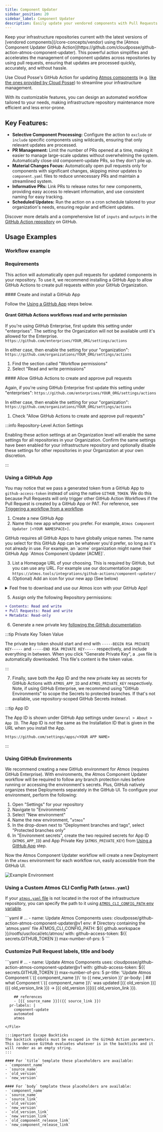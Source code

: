 ```yaml
---
title: Component Updater
sidebar_position: 20
sidebar_label: Component Updater
description: Easily update your vendored components with Pull Requests
---
```



<Intro>
Keep your infrastructure repositories current with the latest versions of [vendored components](/core-concepts/vendor) using the [Atmos Component Updater GitHub Action](https://github.com/cloudposse/github-action-atmos-component-updater). This powerful action simplifies and accelerates the management of component updates across repositories by using pull requests, ensuring that updates are processed quickly, accurately, and without hassle.
</Intro>

Use Cloud Posse's GitHub Action for updating [Atmos components](/core-concepts/components/) (e.g. [like the ones provided by Cloud Posse](https://github.com/cloudposse/terraform-aws-components/)) to streamline your infrastructure management.



With its customizable features, you can design an automated workflow tailored to your needs, making infrastructure repository maintenance more efficient and less error-prone.

## Key Features:

- **Selective Component Processing:** Configure the action to `exclude` or `include` specific components using wildcards, ensuring that only relevant updates are processed.
- **PR Management:** Limit the number of PRs opened at a time, making it easier to manage large-scale updates without overwhelming the system. Automatically close old component-update PRs, so they don't pile up.
- **Material Changes Focus:** Automatically open pull requests only for components with significant changes, skipping minor updates to `component.yaml` files to reduce unnecessary PRs and maintain a streamlined system.
- **Informative PRs:** Link PRs to release notes for new components, providing easy access to relevant information, and use consistent naming for easy tracking.
- **Scheduled Updates:** Run the action on a cron schedule tailored to your organization's needs, ensuring regular and efficient updates.

Discover more details and a comprehensive list of `inputs` and `outputs` in the [GitHub Action repository](https://github.com/cloudposse/github-action-atmos-component-updater) on GitHub.

## Usage Examples

### Workflow example

<RemoteFile source="https://raw.githubusercontent.com/cloudposse/docs/refs/heads/master/examples/legacy/snippets/.github/workflows/atmos-components-updater.yml" />

### Requirements

This action will automatically open pull requests for updated components in your repository.
To use it, we recommend installing a GitHub App to allow GitHub Actions to create pull requests within your GitHub Organization.

<Step>
  #### <StepNumber/> Create and install a GitHub App

  Follow the [Using a GitHub App](#using-a-github-app) steps below.
</Step>
<Step>
  #### <StepNumber/> Grant GitHub Actions workflows read and write permission

  If you're using GitHub Enterprise, first update this setting under "enterprises". The setting for the Organization will not be available until it's allowed for the Enterprise.
  `https://github.com/enterprises/YOUR_ORG/settings/actions`

  In either case, then enable the setting for your "organization":
  `https://github.com/organizations/YOUR_ORG/settings/actions`

  1. Find the section called "Workflow permissions"
  1. Select "Read and write permissions"
</Step>
<Step>
  #### <StepNumber/> Allow GitHub Actions to create and approve pull requests

  Again, if you're using GitHub Enterprise first update this setting under "enterprises":
  `https://github.com/enterprises/YOUR_ORG/settings/actions`

  In either case, then enable the setting for your "organization":
  `https://github.com/organizations/YOUR_ORG/settings/actions`

  1. Check "Allow GitHub Actions to create and approve pull requests"

  :::info Repository-Level Action Settings

  Enabling these action settings at an Organization level will enable the same settings for all repositories in your Organization. Confirm the same settings have been enabled for your infrastructure repository and optionally disable these settings for other repositories in your Organization at your own discretion.

  :::
</Step>

### Using a GitHub App

You may notice that we pass a generated token from a GitHub App to `github-access-token` instead of using the native `GITHUB_TOKEN`. We do this because Pull Requests will only trigger other GitHub Action Workflows if the Pull Request is created by a GitHub App or PAT. For reference, see [Triggering a workflow from a workflow](https://docs.github.com/en/actions/using-workflows/triggering-a-workflow#triggering-a-workflow-from-a-workflow).

1. Create a new GitHub App
2. Name this new app whatever you prefer. For example, `Atmos Component Updater [<YOUR NAMESPACE>]`.
  <Admonition type="tip" title="GitHub Requires Unique App Names">
  GitHub requires all GitHub Apps to have globally unique names. The name you select for this GitHub App can be whatever you'd prefer, so long as it's not already in use. For example, an `acme` organization might name their GitHub App `Atmos Component Updater [ACME]`.
  </Admonition>

3. List a Homepage URL of your choosing. This is required by GitHub, but you can use any URL. For example use our documentation page: `https://atmos.tools/integrations/github-actions/component-updater/`
4. (Optional) Add an icon for your new app (See below)

<details>
<summary>Feel free to download and use our Atmos icon with your GitHub App!</summary>

![App Icon](/img/github-actions/github-app.png)

</details>

5. Assign only the following Repository permissions:

```diff
+ Contents: Read and write
+ Pull Requests: Read and write
+ Metadata: Read-only
```

6. Generate a new private key [following the GitHub documentation](https://docs.github.com/en/apps/creating-github-apps/authenticating-with-a-github-app/managing-private-keys-for-github-apps#generating-private-keys).

:::tip Private Key Token Value

The private key token should start and end with `-----BEGIN RSA PRIVATE KEY-----` and `-----END RSA PRIVATE KEY-----` respectively, and include everything in between.
When you click "Generate Private Key", a `.pem` file is automatically downloaded. This file's content is the token value.

:::

7. Finally, save both the App ID and the new private key as secrets for GitHub Actions with `ATMOS_APP_ID` and `ATMOS_PRIVATE_KEY` respectively. Note, if using GitHub Enterprise, we recommend using "GitHub Environments" to scope the Secrets to protected branches. If that's not available, use repository-scoped GitHub Secrets instead.

:::tip App ID

The App ID is shown under GitHub App settings under `General > About > App ID`. The App ID is _not_ the same as the Installation ID that is given in the URL when you install the App.

`https://github.com/settings/apps/<YOUR APP NAME>`

:::

### Using GitHub Environments

We recommend creating a new GitHub environment for Atmos (requires GitHub Enterprise). With environments, the Atmos Component Updater workflow will be required to follow any branch protection rules before running or accessing the environment's secrets. Plus, GitHub natively organizes these Deployments separately in the GitHub UI.
To configure your environment, perform the following:
1. Open "Settings" for your repository
1. Navigate to "Environments"
1. Select "New environment"
1. Name the new environment, "`atmos`"
1. In the drop-down next to "Deployment branches and tags", select "Protected branches only"
1. In "Environment secrets", create the two required secrets for App ID (`ATMOS_APP_ID`) and App Private Key (`ATMOS_PRIVATE_KEY`) from [Using a GitHub App](#using-a-github-app) step.

Now the Atmos Component Updater workflow will create a new Deployment in the `atmos` environment for each workflow run, easily accessible from the GitHub UI.

![Example Environment](/img/github-actions/github-deployment-environment.png)

### Using a Custom Atmos CLI Config Path (`atmos.yaml`)

If your [`atmos.yaml` file](https://atmos.tools/cli/configuration) is not located in the root of the infrastructure repository, you can specify the path to it using [`ATMOS_CLI_CONFIG_PATH` env variable](https://atmos.tools/cli/configuration/#environment-variables).

<File title=".github/workflows/atmos-component-updater.yaml">
```yaml
  # ...
  - name: Update Atmos Components
    uses: cloudposse/github-action-atmos-component-updater@v1
    env:
      # Directory containing the `atmos.yaml` file
      ATMOS_CLI_CONFIG_PATH: ${{ github.workspace }}/rootfs/usr/local/etc/atmos/
    with:
      github-access-token: ${{ secrets.GITHUB_TOKEN }}
      max-number-of-prs: 5
```
</File>

### Customize Pull Request labels, title and body

<File title=".github/workflows/atmos-component-updater.yaml">
```yaml
  # ...
  - name: Update Atmos Components
    uses: cloudposse/github-action-atmos-component-updater@v1
    with:
      github-access-token: ${{ secrets.GITHUB_TOKEN }}
      max-number-of-prs: 5
      pr-title: 'Update Atmos Component \`{{ component_name }}\` to {{ new_version }}'
      pr-body: |
        ## what
        Component \`{{ component_name }}\` was updated [{{ old_version }}]({{ old_version_link }}) → [{{ old_version }}]({{ old_version_link }}).

        ## references
        - [{{ source_name }}]({{ source_link }})
      pr-labels: |
        component-update
        automated
        atmos
```
</File>

:::important Escape Backticks
The backtick symbols must be escaped in the GitHub Action parameters. This is because GitHub evaluates whatever is in the backticks and it will render as an empty string.
:::

#### For `title` template these placeholders are available:
- `component_name`
- `source_name`
- `old_version`
- `new_version`

#### For `body` template these placeholders are available:
- `component_name`
- `source_name`
- `source_link`
- `old_version`
- `new_version`
- `old_version_link`
- `new_version_link`
- `old_component_release_link`
- `new_component_release_link`
